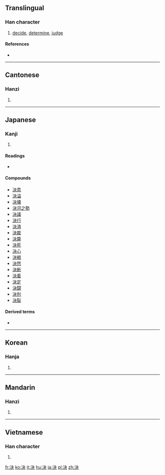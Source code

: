 {{also|决}}
==Translingual==

===Han character===
{{Han char|rn=85|rad=水|as=04|sn=7|four=3513<sub>0</sub>|canj=水木大 (EDK)|ids=⿰[[氵]][[夬]]}}

# [[decide]], [[determine]], [[judge]]

====References====
* {{Han ref|kx=0609.030|dkj=17174|dj=1001.170|hdz=31574.030|uh=6C7A|ud=27770|bh=A84D|bd=43085}}

----

==Cantonese==

===Hanzi===
{{yue-hanzi|jyut=|y=kyut3|sim=决}}

# {{defn|lang=yue|sort=水04}}

----

==Japanese==

===Kanji===
{{ja-kanji|grade=3|rs=水04}}

# {{defn|lang=ja|sort=水04}}

====Readings====
* {{ja-readings|kanon=[[けつ]] (ketsu)|kun=[[きめる]] ([[決める]], kimeru), [[きまる]] ([[決まる]], kimaru)}}

====Compounds====
* [[決意]]
* [[決溢]]
* [[決壊]]
* [[決河之勢]]
* [[決議]]
* [[決行]]
* [[決済]]
* [[決裁]]
* [[決算]]
* [[決死]]
* [[決心]]
* [[決戦]]
* [[決然]]
* [[決断]]
* [[決着]]
* [[決定]]
* [[決闘]]
* [[決別]]
* [[決裂]]

====Derived terms====
* {{l|ja|決して|tr=[[けっして]], kesshite}}

----

==Korean==

===Hanja===
{{ko-hanja|hangeul=[[결]]|eumhun=|rv=gyeol|mr=kyŏl|y=kyel}}

# {{defn|lang=ko|sort=水04}}

----

==Mandarin==

===Hanzi===
{{cmn-hanzi|sim=决|pin=[[jué]] ([[jue2]])|wg=chüeh<sup>2</sup>}}

# {{defn|lang=cmn|sort=水04}}

----

==Vietnamese==

===Han character===
{{vi-hantu|[[quyết]]|rs=水04}}

# {{defn|lang=vi|sort=水04}}

[[fr:決]]
[[ko:決]]
[[it:決]]
[[hu:決]]
[[ja:決]]
[[pl:決]]
[[zh:決]]